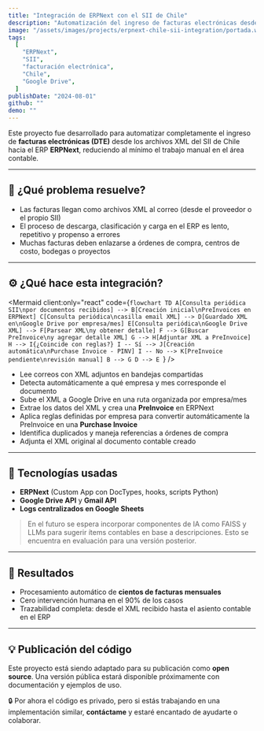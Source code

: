 ```yaml
---
title: "Integración de ERPNext con el SII de Chile"
description: "Automatización del ingreso de facturas electrónicas desde XML del SII a ERPNext, conectando correo, Google Drive y el ERP para eliminar tareas repetitivas y errores humanos."
image: "/assets/images/projects/erpnext-chile-sii-integration/portada.webp"
tags:
  [
    "ERPNext",
    "SII",
    "facturación electrónica",
    "Chile",
    "Google Drive",
  ]
publishDate: "2024-08-01"
github: ""
demo: ""
---
```


Este proyecto fue desarrollado para automatizar completamente el ingreso de **facturas electrónicas (DTE)** desde los archivos XML del SII de Chile hacia el ERP **ERPNext**, reduciendo al mínimo el trabajo manual en el área contable.

---


## 🧩 ¿Qué problema resuelve?

- Las facturas llegan como archivos XML al correo (desde el proveedor o el propio SII)
- El proceso de descarga, clasificación y carga en el ERP es lento, repetitivo y propenso a errores
- Muchas facturas deben enlazarse a órdenes de compra, centros de costo, bodegas o proyectos

---

## ⚙️ ¿Qué hace esta integración?

<Mermaid
  client:only="react"
  code={`flowchart TD
  A[Consulta periódica SII\npor documentos recibidos] --> B[Creación inicial\nPreInvoices en ERPNext]
  C[Consulta periódica\ncasilla email XML] --> D[Guardado XML en\nGoogle Drive por empresa/mes]
  E[Consulta periódica\nGoogle Drive XML] --> F[Parsear XML\ny obtener detalle]
  F --> G[Buscar PreInvoice\ny agregar detalle XML]
  G --> H[Adjuntar XML a PreInvoice]
  H --> I{¿Coincide con reglas?}
  I -- Sí --> J[Creación automática\nPurchase Invoice - PINV]
  I -- No --> K[PreInvoice pendiente\nrevisión manual]
  B --> G
  D --> E
`}
/>

- Lee correos con XML adjuntos en bandejas compartidas
- Detecta automáticamente a qué empresa y mes corresponde el documento
- Sube el XML a Google Drive en una ruta organizada por empresa/mes
- Extrae los datos del XML y crea una **PreInvoice** en ERPNext
- Aplica reglas definidas por empresa para convertir automáticamente la PreInvoice en una **Purchase Invoice**
- Identifica duplicados y maneja referencias a órdenes de compra
- Adjunta el XML original al documento contable creado

---

## 🧠 Tecnologías usadas

- **ERPNext** (Custom App con DocTypes, hooks, scripts Python)
- **Google Drive API** y **Gmail API**
- **Logs centralizados en Google Sheets**

> En el futuro se espera incorporar componentes de IA como FAISS y LLMs para sugerir ítems contables en base a descripciones. Esto se encuentra en evaluación para una versión posterior.

---

## 📌 Resultados

- Procesamiento automático de **cientos de facturas mensuales**
- Cero intervención humana en el 90% de los casos
- Trazabilidad completa: desde el XML recibido hasta el asiento contable en el ERP

---

## 💡 Publicación del código

Este proyecto está siendo adaptado para su publicación como **open source**. Una versión pública estará disponible próximamente con documentación y ejemplos de uso.

🔒 Por ahora el código es privado, pero si estás trabajando en una implementación similar, **contáctame** y estaré encantado de ayudarte o colaborar.
